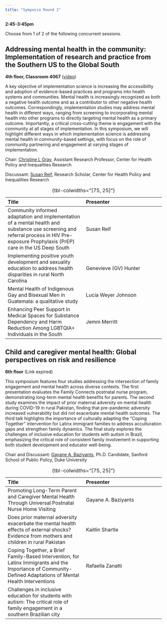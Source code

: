 ```yaml
---
title: "Symposia Round 2"
---
```


**2:45-3:45pm**

Choose from 1 of 2 of the following concurrent sessions.

## Addressing mental health in the community: Implementation of research and practice from the Southern US to the Global South

**4th floor, Classroom 4067** ([video](https://duke.zoom.us/rec/share/T2gA3o9-l6qlmUWQqQFx43Q5QkCtGyWmort4pXW_tv9UAR_txSFAPOv1CXj882nu.ARChIQQzGlszUONl))

A key objective of implementation science is increasing the accessibility and adoption of evidence-based practices and programs into health systems and communities. Mental health is increasingly recognized as both a negative health outcome and as a contributor to other negative health outcomes. Correspondingly, implementation studies may address mental health in different ways, ranging from screening to incorporating mental health into other programs to directly targeting mental health as a primary outcome. Importantly, a critical cross-cutting theme is engagement with the community at all stages of implementation. In this symposium, we will highlight different ways in which implementation science is addressing mental health in community-based settings, with focus on the role of community partnering and engagement at varying stages of implementation.

Chair: [Christine L Gray](https://globalhealth.duke.edu/people/gray-christine), Assistant Research Professor, Center for Health Policy and Inequalities Research

Discussant: [Susan Reif](https://globalhealth.duke.edu/people/reif-susan), Research Scholar, Center for Health Policy and Inequalities Research

| Title                                                                                                                                                                                 | Presenter             |
|:-----------------------------------|:-----------------------------------|
| Community informed adaptation and implementation of a mental health and substance use screening and referral process in HIV Pre-exposure Prophylaxis (PrEP) care in the US Deep South | Susan Reif            |
| Implementing positive youth development and sexuality education to address health disparities in rural North Carolina                                                                 | Genevieve (GV) Hunter |
| Mental Health of Indigenous Gay and Bisexual Men in Guatemala: a qualitative study                                                                                                    | Lucia Weyer Johnson   |
| Enhancing Peer Support in Medical Spaces for Substance Dependency and Harm Reduction Among LGBTQIA+ Individuals in the South                                                          | Jemm Merritt          |

: {tbl-colwidths="[75, 25]"}

## Child and caregiver mental health: Global perspectives on risk and resilience

**6th floor** (Link expired)

This symposium features four studies addressing the intersection of family engagement and mental health across diverse contexts. The first presentation evaluates the Family Connects postnatal nurse program, demonstrating long-term mental health benefits for parents. The second study examines the impact of prior maternal adversity on mental health during COVID-19 in rural Pakistan, finding that pre-pandemic adversity increased vulnerability but did not exacerbate mental health outcomes. The third talk highlights the importance of culturally adapting the "Coping Together" intervention for Latinx immigrant families to address acculturation gaps and strengthen family dynamics. The final study explores the challenges of inclusive education for students with autism in Brazil, emphasizing the critical role of consistent family involvement in supporting both student development and educator well-being.

Chair and Discussant: [Gayane A. Baziyants](https://sanford.duke.edu/profile/gayane-baziyants/), Ph.D. Candidate, Sanford School of Public Policy, Duke University

| Title                                                                                                                                                        | Presenter           |
|:-----------------------------------|:-----------------------------------|
| Promoting Long-Term Parent and Caregiver Mental Health Through Universal Postnatal Nurse Home Visiting                                                       | Gayane A. Baziyants |
| Does prior maternal adversity exacerbate the mental health effects of external shocks? Evidence from mothers and children in rural Pakistan                  | Kaitlin Shartle     |
| Coping Together, a Brief Family-Based Intervention, for Latinx Immigrants and the Importance of Community-Defined Adaptations of Mental Health Interventions | Rafaella Zanatti    |
| Challenges in inclusive education for students with autism: The critical role of family engagement in a southern Brazilian city                              |                     |

: {tbl-colwidths="[75, 25]"}
